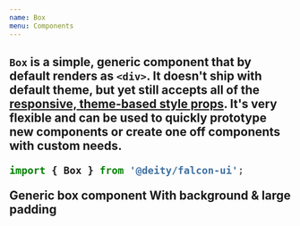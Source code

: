 ```yaml
---
name: Box
menu: Components
---
```




<H2 my="lg" children="Box" />

`Box` is a simple, generic component that by default renders as `<div>`.
It doesn't ship with default theme, but yet still accepts all of the [responsive, theme-based style props](/responsive-props).
It's very flexible and can be used to quickly prototype new components or create one off components with custom needs.

```javascript
import { Box } from '@deity/falcon-ui';
```

<Playground>
  <Box display="grid" gridGap="md">
    <Box fontSize="lg">Generic box component</Box>
    <Box bg="secondaryLight" color="secondaryText" p="xxxl">With background & large padding</Box>
    <Box as="img" size="xxl" src="https://user-images.githubusercontent.com/1118933/46464650-2f40df00-c7c7-11e8-827c-576ce330cb06.png" />
  </Box>
</Playground>